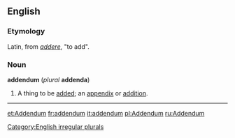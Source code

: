 ==English==
===Etymology===
Latin, from ''[[addere]]'', "to add".
===Noun===
'''addendum''' (''plural'' '''addenda''')
#A thing to be [[add]]ed; an [[appendix]] or [[addition]].

[[Category:English irregular plurals]]
----
{{webster}}

[[et:Addendum]]
[[fr:addendum]]
[[it:addendum]]
[[pl:Addendum]]
[[ru:Addendum]]